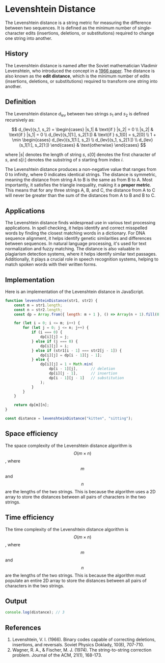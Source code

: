 # Levenshtein Distance

The Levenshtein distance is a string metric for measuring the difference between two sequences. It is defined as the minimum number of single-character edits (insertions, deletions, or substitutions) required to change one string into another.

## History

The Levenshtein distance is named after the Soviet mathematician Vladimir Levenshtein, who introduced the concept in a [1966 paper](/paper/1966/levenshtein.pdf). The distance is also known as the **edit distance**, which is the minimum number of edits (insertions, deletions, or substitutions) required to transform one string into another.

## Definition

The Levenshtein distance $d_{lev}$ between two strings $s_1$ and $s_2$ is defined recursively as:

$$
d_{lev}(s_1, s_2) = \begin{cases}
|s_1| & \text{if } |s_2| = 0 \\
|s_2| & \text{if } |s_1| = 0 \\
d_{lev}(s_1[1:], s_2[1:]) & \text{if } s_1[0] = s_2[0] \\
1 + \min \begin{cases}
d_{lev}(s_1[1:], s_2) \\
d_{lev}(s_1, s_2[1:]) \\
d_{lev}(s_1[1:], s_2[1:])
\end{cases} & \text{otherwise}
\end{cases}
$$

where $|s|$ denotes the length of string $s$, $s[0]$ denotes the first character of $s$, and $s[i:]$ denotes the substring of $s$ starting from index $i$.

The Levenshtein distance produces a non-negative value that ranges from 0 to infinity, where 0 indicates identical strings. The distance is symmetric, meaning the distance from string A to B is the same as from B to A. Most importantly, it satisfies the triangle inequality, making it a **proper metric**. This means that for any three strings A, B, and C, the distance from A to C will never be greater than the sum of the distances from A to B and B to C.

## Applications

The Levenshtein distance finds widespread use in various text processing applications. In spell checking, it helps identify and correct misspelled words by finding the closest matching words in a dictionary. For DNA sequence alignment, it helps identify genetic similarities and differences between sequences. In natural language processing, it's used for text normalization and fuzzy matching. The distance is also valuable in plagiarism detection systems, where it helps identify similar text passages. Additionally, it plays a crucial role in speech recognition systems, helping to match spoken words with their written forms.

## Implementation

Here is an implementation of the Levenshtein distance in JavaScript.

```javascript
function levenshteinDistance(str1, str2) {
    const m = str1.length;
    const n = str2.length;
    const dp = Array.from({ length: m + 1 }, () => Array(n + 1).fill(0));

    for (let i = 0; i <= m; i++) {
        for (let j = 0; j <= n; j++) {
            if (i === 0) {
                dp[i][j] = j;
            } else if (j === 0) {
                dp[i][j] = i;
            } else if (str1[i - 1] === str2[j - 1]) {
                dp[i][j] = dp[i - 1][j - 1];
            } else {
                dp[i][j] = 1 + Math.min(
                    dp[i - 1][j],      // deletion
                    dp[i][j - 1],      // insertion 
                    dp[i - 1][j - 1]   // substitution
                );
            }
        }
    }

    return dp[m][n];
}

const distance = levenshteinDistance("kitten", "sitting");
```

## Space efficiency

The space complexity of the Levenshtein distance algorithm is $$O(m \times n)$$, where $$m$$ and $$n$$ are the lengths of the two strings. This is because the algorithm uses a 2D array to store the distances between all pairs of characters in the two strings.

## Time efficiency

The time complexity of the Levenshtein distance algorithm is $$O(m \times n)$$, where $$m$$ and $$n$$ are the lengths of the two strings. This is because the algorithm must populate an entire 2D array to store the distances between all pairs of characters in the two strings.

## Output

```javascript
console.log(distance); // 3
``` 

## References

1. Levenshtein, V. I. (1966). Binary codes capable of correcting deletions, insertions, and reversals. Soviet Physics Doklady, 10(8), 707-710.
2. Wagner, R. A., & Fischer, M. J. (1974). The string-to-string correction problem. Journal of the ACM, 21(1), 168-173. 